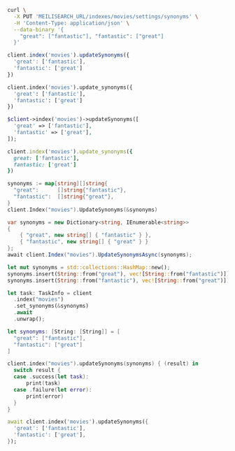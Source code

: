 <CodeGroup>

```bash cURL
curl \
  -X PUT 'MEILISEARCH_URL/indexes/movies/settings/synonyms' \
  -H 'Content-Type: application/json' \
  --data-binary '{
    "great": ["fantastic"], "fantastic": ["great"]
  }'
```

```javascript JS
client.index('movies').updateSynonyms({
  'great': ['fantastic'],
  'fantastic': ['great']
})
```

```python Python
client.index('movies').update_synonyms({
  'great': ['fantastic'],
  'fantastic': ['great']
})
```

```php PHP
$client->index('movies')->updateSynonyms([
  'great' => ['fantastic'],
  'fantastic' => ['great'],
]);
```

```ruby Ruby
client.index('movies').update_synonyms({
  great: ['fantastic'],
  fantastic: ['great']
})
```

```go Go
synonyms := map[string][]string{
  "great":      []string{"fantastic"},
  "fantastic":  []string{"great"},
}
client.Index("movies").UpdateSynonyms(&synonyms)
```

```csharp C#
var synonyms = new Dictionary<string, IEnumerable<string>>
{
    { "great", new string[] { "fantastic" } },
    { "fantastic", new string[] { "great" } }
};
await client.Index("movies").UpdateSynonymsAsync(synonyms);
```

```rust Rust
let mut synonyms = std::collections::HashMap::new();
synonyms.insert(String::from("great"), vec![String::from("fantastic")]);
synonyms.insert(String::from("fantastic"), vec![String::from("great")]);

let task: TaskInfo = client
  .index("movies")
  .set_synonyms(&synonyms)
  .await
  .unwrap();
```

```swift Swift
let synonyms: [String: [String]] = [
  "great": ["fantastic"],
  "fantastic": ["great"]
]

client.index("movies").updateSynonyms(synonyms) { (result) in
  switch result {
  case .success(let task):
      print(task)
  case .failure(let error):
      print(error)
  }
}
```

```dart Dart
await client.index('movies').updateSynonyms({
  'great': ['fantastic'],
  'fantastic': ['great'],
});
```
</CodeGroup>